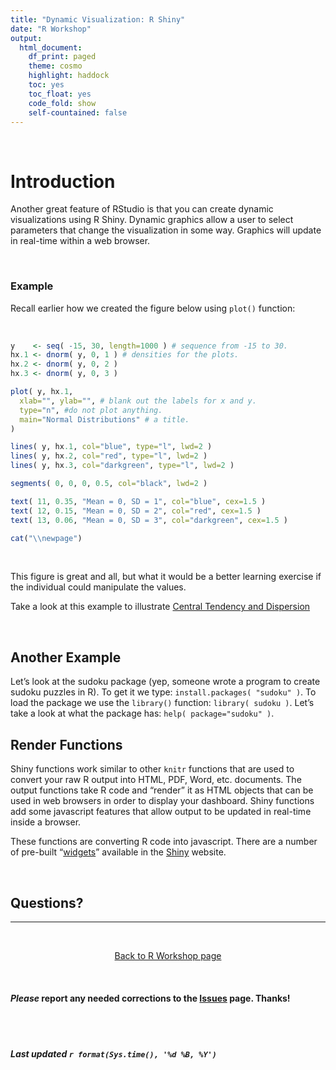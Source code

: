 ```yaml
---
title: "Dynamic Visualization: R Shiny"
date: "R Workshop"
output: 
  html_document:
    df_print: paged
    theme: cosmo
    highlight: haddock
    toc: yes
    toc_float: yes
    code_fold: show
    self-countained: false
---
```


<br>

# **Introduction**  
Another great feature of RStudio is that you can create dynamic visualizations using R Shiny. Dynamic graphics allow a user to select parameters that change the visualization in some way. Graphics will update in real-time within a web browser.

<br>

### Example

Recall earlier how we created the figure below using `plot()` function:

<br> 

```r

y    <- seq( -15, 30, length=1000 ) # sequence from -15 to 30. 
hx.1 <- dnorm( y, 0, 1 ) # densities for the plots.
hx.2 <- dnorm( y, 0, 2 )
hx.3 <- dnorm( y, 0, 3 )

plot( y, hx.1,
  xlab="", ylab="", # blank out the labels for x and y.
  type="n", #do not plot anything.
  main="Normal Distributions" # a title.
)

lines( y, hx.1, col="blue", type="l", lwd=2 )
lines( y, hx.2, col="red", type="l", lwd=2 )
lines( y, hx.3, col="darkgreen", type="l", lwd=2 )

segments( 0, 0, 0, 0.5, col="black", lwd=2 )

text( 11, 0.35, "Mean = 0, SD = 1", col="blue", cex=1.5 )
text( 12, 0.15, "Mean = 0, SD = 2", col="red", cex=1.5 )
text( 13, 0.06, "Mean = 0, SD = 3", col="darkgreen", cex=1.5 )

```

```r

cat("\\newpage")

```

<br>

This figure is great and all, but what it would be a better learning exercise if the individual could manipulate the values.

Take a look at this example to illustrate [Central Tendency and Dispersion](https://jacobtnyoung.shinyapps.io/R-shiny-example/)

<br>

## **Another Example**

Let’s look at the sudoku package (yep, someone wrote a program to create sudoku puzzles in R). To get it we type: `install.packages( "sudoku" )`. To load the package we use the `library()` function: `library( sudoku )`. Let’s take a look at what the package has: `help( package="sudoku" )`.

## **Render Functions**

Shiny functions work similar to other `knitr` functions that are used to convert your raw R output into HTML, PDF, Word, etc. documents. 
The output functions take R code and “render” it as HTML objects that can be used in web browsers in order to display your dashboard. Shiny functions add some javascript features that allow output to be updated in real-time inside a browser.

These functions are converting R code into javascript. There are a number of pre-built "[widgets](https://shiny.posit.co/r/gallery/widgets/widget-gallery/)" available in the [Shiny](https://shiny.posit.co/) website. 

<br>

## **Questions?**
  
____

<br>

<p align="center">
[Back to R Workshop page](https://jacobtnyoung.github.io/RWorkshop/)
</p>

<br>
  
#### ***Please*** report any needed corrections to the [Issues](https://github.com/jacobtnyoung/RWorkshop/issues) page. Thanks!
  
<br>
<br>
  
###### ***Last updated `r format(Sys.time(), '%d %B, %Y')`***